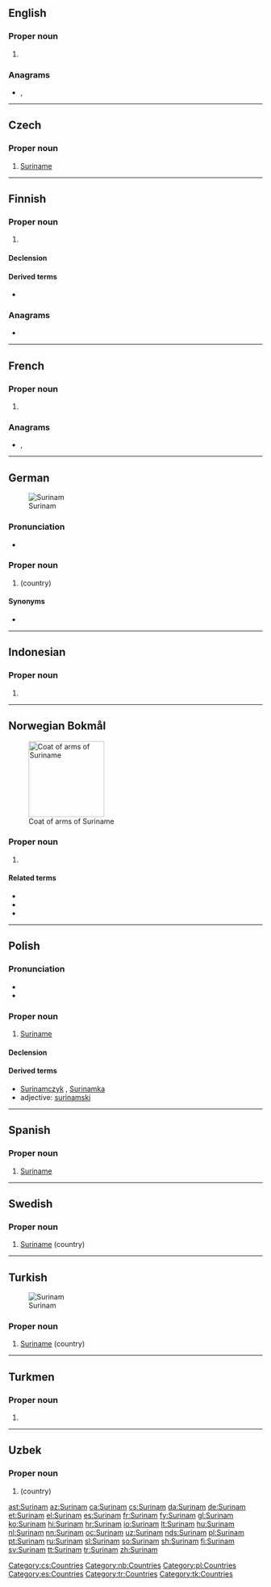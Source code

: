 {{also|Súrínam}}
==English==

===Proper noun===
{{en-proper noun}}

# {{alternative spelling of|Suriname|lang=en}}

===Anagrams===
* {{l|en|suramin}}, {{l|en|uranism}}

----

==Czech==

===Proper noun===
{{cs-proper noun|g=m}}

# [[Suriname]]

[[Category:cs:Countries]]

----

==Finnish==

===Proper noun===
{{fi-proper noun}}

# {{lb|fi|dated}} {{alternative spelling of|Suriname|lang=fi}}

====Declension====
{{fi-decl-risti|n=sg|Surinam|||a|i=0}}

====Derived terms====
* {{l|fi|surinamilainen}}

===Anagrams===
* {{l|fi|surmina}}

----

==French==

===Proper noun===
{{fr-proper noun}}

# {{alternative spelling of|Suriname|lang=fr}}

===Anagrams===
* {{l|fr|muniras}}, {{l|fr|ruminas}}

----

==German==
{{slim-wikipedia|Suriname|lang=de}}
[[Image:LocationSuriname.png|thumb|Surinam]]

===Pronunciation===
* {{IPA|/ˈzuːrinam/|lang=de}}

===Proper noun===
{{head|de|proper noun}}

# {{l|en|Suriname}} (country)

====Synonyms====
* {{l|de|Suriname}} <!-- main article -->

----

==Indonesian==

===Proper noun===
{{head|id|proper noun}}

# {{alternative spelling of|Suriname|lang=id}}

----

==Norwegian Bokmål==
{{wikipedia|lang=no}}
[[File:Coat of arms of Suriname.svg|thumb|150px|Coat of arms of Suriname]]

===Proper noun===
{{head|nb|proper noun}}

# {{l|en|Suriname}}

====Related terms====
* {{l-nn|surinamar}}
* {{l|nb|surinamer}}
* {{l|nb|surinamsk}}

[[Category:nb:Countries]]

----

==Polish==

===Pronunciation===
* {{IPA|/suˈrinam/|lang=pl}}
* {{audio|Pl-Surinam.ogg|Audio|lang=pl}}

===Proper noun===
{{head|pl|proper noun|g=m}}

# [[Suriname]]

====Declension====
{{pl-decl-noun-sing
|Surinam
|Surinamu
|Surinamowi
|Surinam
|Surinamem
|Surinamie
|Surinamie
}}

====Derived terms====
* [[Surinamczyk]] {{g|m}}, [[Surinamka]] {{g|f}}
* adjective: [[surinamski]]

[[Category:pl:Countries]]

----

==Spanish==
{{wikipedia|lang=es}}

===Proper noun===
{{es-proper noun}}

# [[Suriname]]

[[Category:es:Countries]]

----

==Swedish==
{{wikipedia|lang=sv}}

===Proper noun===
{{head|sv|proper noun}}

# [[Suriname]] (country)

----

==Turkish==
[[Image: Suriname-CIA WFB Map.png|thumb|Surinam]]

===Proper noun===
{{tr-proper noun}}

# [[Suriname]] (country)

{{tbot entry|Turkish|Suriname|2010|July|tr}}

[[Category:tr:Countries]]

----

==Turkmen==
{{wikipedia|lang=tk}}

===Proper noun===
{{head|tk|proper noun}}

# {{l|en|Suriname}}

[[Category:tk:Countries]]

----

==Uzbek==

===Proper noun===
{{head|uz|proper noun}}

# {{l|en|Suriname}} (country)

[[ast:Surinam]]
[[az:Surinam]]
[[ca:Surinam]]
[[cs:Surinam]]
[[da:Surinam]]
[[de:Surinam]]
[[et:Surinam]]
[[el:Surinam]]
[[es:Surinam]]
[[fr:Surinam]]
[[fy:Surinam]]
[[gl:Surinam]]
[[ko:Surinam]]
[[hi:Surinam]]
[[hr:Surinam]]
[[io:Surinam]]
[[lt:Surinam]]
[[hu:Surinam]]
[[nl:Surinam]]
[[nn:Surinam]]
[[oc:Surinam]]
[[uz:Surinam]]
[[nds:Surinam]]
[[pl:Surinam]]
[[pt:Surinam]]
[[ru:Surinam]]
[[sl:Surinam]]
[[so:Surinam]]
[[sh:Surinam]]
[[fi:Surinam]]
[[sv:Surinam]]
[[tt:Surinam]]
[[tr:Surinam]]
[[zh:Surinam]]